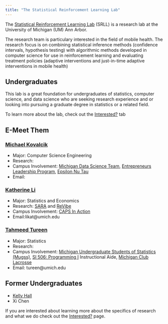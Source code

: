 ```yaml
---
title: "The Statistical Reinforcement Learning Lab"
---
```


The [Statistical Reinforcement Learning Lab](http://dept.stat.lsa.umich.edu/~samurphy/nida/overview.html) (SRLL) is a research lab at the University of Michigan (UM) Ann Arbor. 

The research team is particulary interested in the field of mobile health. The research focus is on combining statistical inference methods (confidence intervals, hypothesis testing) with algorithmic methods developed in computer science for use in reinforcement learning and evaluating treatment policies (adaptive interventions and just-in-time adaptive interventions in mobile health)


## Undergraduates


This lab is a great foundation for undergraduates of statistics, computer science, and data science who are seeking research experience and or looking into pursuing a graduate degree in statistics or a related field.


To learn more about the lab, check out the [Interested?](https://tahmeed14.github.io/srll_undergrads/about.html) tab


## E-Meet Them

### [Michael Kovalcik](https://sites.google.com/a/umich.edu/michael_kovalcik/home)

- Major: Computer Science Engineering
- Research:
- Campus Involvement: [Michigan Data Science Team](http://midas.umich.edu/mdst/), [Entrepreneurs Leadership Program](http://cfe.umich.edu/elp/), [Epsilon Nu Tau](https://epsilonnutau.org/iota-umich/) 
- Email: 

### [Katherine Li]()

- Major: Statistics and Economics
- Research: [SARA](https://tahmeed14.github.io/srll_undergrads/about.html) and [ReVibe](https://tahmeed14.github.io/srll_undergrads/about.html)
- Campus Involvement: [CAPS In Action](https://caps.umich.edu/article/caps-action-student-group-caps)
- Email:likat@umich.edu

### [Tahmeed Tureen](https://sites.google.com/a/umich.edu/tahmeed-tureen/)

- Major: Statistics
- Research: 
- Campus Involvement: [Michigan Undergraduate Students of Statistics (Mugss)](https://maizepages.umich.edu/organization/mugss), [SI 506: Programming I](https://www.si.umich.edu/programs/courses/506) Instructional Aide, [Michigan Club Lacrosse](https://www.michiganclublacrosse.com/)
- Email: tureen@umich.edu


## Former Undergraduates

- [Kelly Hall](https://sites.google.com/a/umich.edu/kellyhall/)
- Xi Chen

If you are interested about learning more about the specifics of research and what we do check out the [Interested?](https://tahmeed14.github.io/srll_undergrads/about.html) page.
